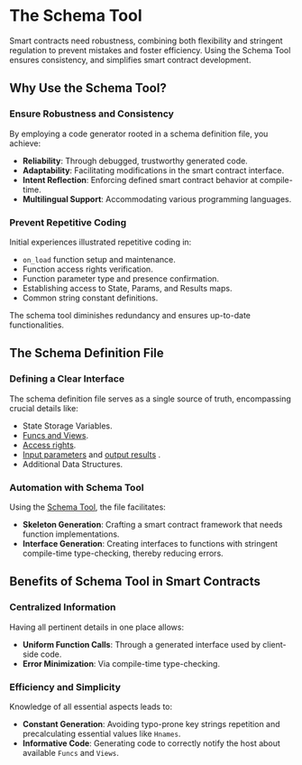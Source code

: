 # The Schema Tool

Smart contracts need robustness, combining both flexibility and stringent regulation to prevent mistakes and foster efficiency.
Using the Schema Tool ensures consistency, and simplifies smart contract development.

## Why Use the Schema Tool?

### Ensure Robustness and Consistency

By employing a code generator rooted in a schema definition file, you achieve:

- **Reliability**: Through debugged, trustworthy generated code.
- **Adaptability**: Facilitating modifications in the smart contract interface.
- **Intent Reflection**: Enforcing defined smart contract behavior at compile-time.
- **Multilingual Support**: Accommodating various programming languages.

### Prevent Repetitive Coding

Initial experiences illustrated repetitive coding in:

- `on_load` function setup and maintenance.
- Function access rights verification.
- Function parameter type and presence confirmation.
- Establishing access to State, Params, and Results maps.
- Common string constant definitions.

The schema tool diminishes redundancy and ensures up-to-date functionalities.

## The Schema Definition File

### Defining a Clear Interface

The schema definition file serves as a single source of truth, encompassing crucial details like:

- State Storage Variables.
- [Funcs and Views](../../explanations/context).
- [Access rights](how-tos/access.mdx).
- [Input parameters](how-tos/params.mdx) and [output results](how-tos/results.mdx) .
- Additional Data Structures.

### Automation with Schema Tool

Using the [Schema Tool](how-tos/usage.mdx), the file facilitates:

- **Skeleton Generation**: Crafting a smart contract framework that needs function implementations.
- **Interface Generation**: Creating interfaces to functions with stringent compile-time type-checking, thereby reducing errors.

## Benefits of Schema Tool in Smart Contracts

### Centralized Information

Having all pertinent details in one place allows:

- **Uniform Function Calls**: Through a generated interface used by client-side code.
- **Error Minimization**: Via compile-time type-checking.

### Efficiency and Simplicity

Knowledge of all essential aspects leads to:

- **Constant Generation**: Avoiding typo-prone key strings repetition and precalculating essential values like `Hnames`.
- **Informative Code**: Generating code to correctly notify the host about available `Funcs` and `Views`.
